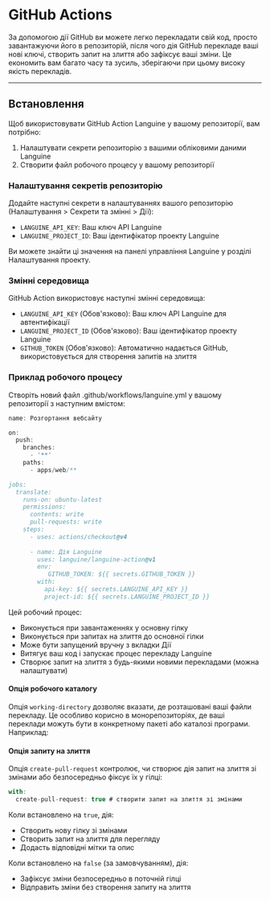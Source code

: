 # GitHub Actions

За допомогою дії GitHub ви можете легко перекладати свій код, просто завантажуючи його в репозиторій, після чого дія GitHub перекладе ваші нові ключі, створить запит на злиття або зафіксує ваші зміни.
Це економить вам багато часу та зусиль, зберігаючи при цьому високу якість перекладів.

---

## Встановлення

Щоб використовувати GitHub Action Languine у вашому репозиторії, вам потрібно:

1. Налаштувати секрети репозиторію з вашими обліковими даними Languine
2. Створити файл робочого процесу у вашому репозиторії

### Налаштування секретів репозиторію

Додайте наступні секрети в налаштуваннях вашого репозиторію (Налаштування > Секрети та змінні > Дії):

- `LANGUINE_API_KEY`: Ваш ключ API Languine
- `LANGUINE_PROJECT_ID`: Ваш ідентифікатор проекту Languine

Ви можете знайти ці значення на панелі управління Languine у розділі Налаштування проекту.



### Змінні середовища

GitHub Action використовує наступні змінні середовища:
- `LANGUINE_API_KEY` (Обов'язково): Ваш ключ API Languine для автентифікації
- `LANGUINE_PROJECT_ID` (Обов'язково): Ваш ідентифікатор проекту Languine 
- `GITHUB_TOKEN` (Обов'язково): Автоматично надається GitHub, використовується для створення запитів на злиття

### Приклад робочого процесу

Створіть новий файл .github/workflows/languine.yml у вашому репозиторії з наступним вмістом:

```ts title=".github/workflows/release.yml"
name: Розгортання вебсайту

on:
  push:
    branches:
      - '**'
    paths:
      - apps/web/**

jobs:
  translate:
    runs-on: ubuntu-latest
    permissions:
      contents: write
      pull-requests: write
    steps:
      - uses: actions/checkout@v4
      
      - name: Дія Languine
        uses: languine/languine-action@v1
        env:
           GITHUB_TOKEN: ${{ secrets.GITHUB_TOKEN }}
        with:
          api-key: ${{ secrets.LANGUINE_API_KEY }}
          project-id: ${{ secrets.LANGUINE_PROJECT_ID }}
```
 
 Цей робочий процес:
- Виконується при завантаженнях у основну гілку
- Виконується при запитах на злиття до основної гілки
- Може бути запущений вручну з вкладки Дії
- Витягує ваш код і запускає процес перекладу Languine
- Створює запит на злиття з будь-якими новими перекладами (можна налаштувати)

#### Опція робочого каталогу

Опція `working-directory` дозволяє вказати, де розташовані ваші файли перекладу. Це особливо корисно в монорепозиторіях, де ваші переклади можуть бути в конкретному пакеті або каталозі програми. Наприклад:

#### Опція запиту на злиття

Опція `create-pull-request` контролює, чи створює дія запит на злиття зі змінами або безпосередньо фіксує їх у гілці:

```typescript title=".github/workflows/languine.yml"
with:
  create-pull-request: true # створити запит на злиття зі змінами
```

Коли встановлено на `true`, дія:
- Створить нову гілку зі змінами
- Створить запит на злиття для перегляду
- Додасть відповідні мітки та опис

Коли встановлено на `false` (за замовчуванням), дія:
- Зафіксує зміни безпосередньо в поточній гілці
- Відправить зміни без створення запиту на злиття